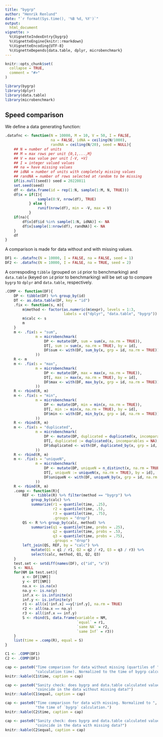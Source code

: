 ```yaml
---
title: "bygrp"
author: "Henrik Renlund"
date: "`r format(Sys.time(), '%B %d, %Y')`"
output:
  html_document
vignette: >
  %\VignetteIndexEntry{bygrp}
  %\VignetteEngine{knitr::rmarkdown}
  %\VignetteEncoding{UTF-8}
  %\VignetteDepends{data.table, dplyr, microbenchmark}
---
```


```r
knitr::opts_chunk$set(
  collapse = TRUE,
  comment = "#>"
)
```

```r
library(bygrp)
library(dplyr)
library(data.table)
library(microbenchmark)
```

## Speed comparison

We define a data generating function:
```r
.datafnc <- function(N = 10000, M = 10, V = 50, I = FALSE,
                     na = FALSE, idNA = ceiling(N/1000),
                     randNA = ceiling(N/20), seed = NULL){
    ## N = number of units
    ## M = max rows per unit {0,1,...,M}
    ## V = max value per unit [-V, +V]
    ## I = integer valued values
    ## na = have missing values
    ## idNA = number of units with completely missing values
    ## randNA = number of rows selected at random to be missing
    if(is.null(seed)) seed = 20220811
    set.seed(seed)
    df <- data.frame(id = rep(1:N, sample(1:M, N, TRUE)))
    df$x = if(I){
               sample(0:V, nrow(df), TRUE)
           } else {
               runif(nrow(df), min = -V, max = V)
           }
    if(na){
        df$x[df$id %in% sample(1:N, idNA)] <- NA
        df$x[sample(1:nrow(df), randNA)] <- NA
    }
    df
}
```

A comparison is made for data without and with missing values.

```r
DF1 <- .datafnc(N = 10000, I = FALSE, na = FALSE, seed = 1)
DF2 <- .datafnc(N = 10000, I = FALSE, na = TRUE, seed = 2)
```

A correspoding `tibble` (grouped on `id` prior to benchmarking) and `data.table`
(keyed on `id` prior to benchmarking) will be set up to compare `bygrp` to
`dplyr` and `data.table`, respectively.

```r

.COMP <- function(DF){
    DP <- tibble(DF) %>% group_by(id)
    DT <- as.data.table(DF, key = "id")
    .fix <- function(s, m){
        m$method <- factor(as.numeric(m$expr), levels = 1:3,
                           labels = c("dplyr", "data.table", "bygrp"))
        m$calc <- s
        m
    }
    m <- .fix(s = "sum",
              m = microbenchmark(
                  DP <- mutate(DP, sum = sum(x, na.rm = TRUE)),
                  DT[, sum := sum(x, na.rm = TRUE), by = id],
                  DF$sum <- with(DF, sum_by(x, grp = id, na.rm = TRUE))
              ))
    R <- m
    m <- .fix(s = "max",
              m = microbenchmark(
                  DP <- mutate(DP, max = max(x, na.rm = TRUE)),
                  DT[, max := max(x, na.rm = TRUE), by = id],
                  DF$max <- with(DF, max_by(x, grp = id, na.rm = TRUE))
              ))
    R <- rbind(R, m)
    m <- .fix(s = "min",
              m = microbenchmark(
                  DP <- mutate(DP, min = min(x, na.rm = TRUE)),
                  DT[, min := min(x, na.rm = TRUE), by = id],
                  DF$min <- with(DF, min_by(x, grp = id, na.rm = TRUE))
              ))
    R <- rbind(R, m)
    m <- .fix(s = "duplicated",
              m = microbenchmark(
                  DP <- mutate(DP, duplicated = duplicated(x, incomparables = NA)),
                  DT[, duplicated := duplicated(x, incomparables = NA), by = id],
                  DF$duplicated <- with(DF, duplicated_by(x, grp = id, na.rm = TRUE))
              ))
    R <- rbind(R, m)
    m <- .fix(s = "uniqueN",
              m = microbenchmark(
                  DP <- mutate(DP, uniqueN = n_distinct(x, na.rm = TRUE)),
                  DT[, uniqueN := uniqueN(x, na.rm = TRUE), by = id],
                  DF$uniqueN <- with(DF, uniqueN_by(x, grp = id, na.rm = TRUE))
              ))
    R <- rbind(R, m)
    .comp <- function(R){
        REF <- tibble(R) %>% filter(method == "bygrp") %>%
            group_by(calc) %>%
            summarize(r1 = quantile(time, .25),
                      r2 = quantile(time, .5),
                      r3 = quantile(time, .75),
                      .groups = "drop")
        QS <- R %>% group_by(calc, method) %>%
            summarise(q1 = quantile(time, probs = .25),
                      q2 = quantile(time, probs = .5),
                      q3 = quantile(time, probs = .75),
                      .groups = "drop")
        left_join(QS, REF, by = "calc") %>%
            mutate(Q1 = q1 / r1, Q2 = q2 / r2, Q3 = q3 / r3) %>%
            select(calc, method, Q1, Q2, Q3)
    }
    test.set <- setdiff(names(DF), c("id", "x"))
    S <- NULL
    for(NM in test.set){
        x <- DF[[NM]]
        y <- DT[[NM]]
        na.x <- is.na(x)
        na.y <- is.na(y)
        inf.x <- is.infinite(x)
        inf.y <- is.infinite(y)
        r1 <- all(x[!inf.x] ==y[!inf.y], na.rm = TRUE)
        r2 <- all(na.x == na.y)
        r3 <- all(inf.x == inf.y)
        S <- rbind(S, data.frame(variable = NM,
                                 `equal` = r1,
                                 `same NA` = r2,
                                 `same Inf` = r3))
    }
    list(time = .comp(R), equal = S)
}

C1 <- .COMP(DF1)
C2 <- .COMP(DF1)

```

```r
cap <- paste0("Time comparison for data without missing (quartiles of ",
              "calculation time). Normalized to the time of bygrp calculation.")
knitr::kable(C1$time, caption = cap)
```

```r
cap <- paste0("Sanity check: does bygrp and data.table calculated values ",
              "coincide in the data without missing data?")
knitr::kable(C1$equal, caption = cap)
```

```r
cap <- paste0("Time comparison for data with missing. Normalized to ",
              "the time of `bygrp` calculation.")
knitr::kable(C2$time, caption = cap)
```

```r
cap <- paste0("Sanity check: does bygrp and data.table calculated values ",
              "coincide in the data with missing data?")
knitr::kable(C2$equal, caption = cap)
```
